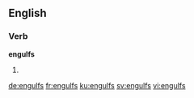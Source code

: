 
==English==

===Verb===
'''engulfs'''

# {{en-third-person singular of|engulf}}

[[de:engulfs]]
[[fr:engulfs]]
[[ku:engulfs]]
[[sv:engulfs]]
[[vi:engulfs]]